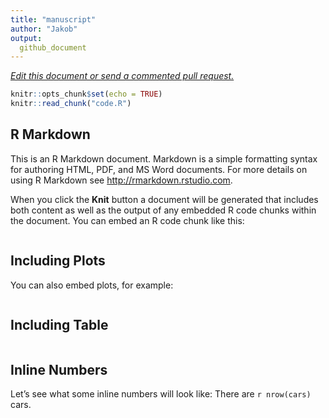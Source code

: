 ```yaml
---
title: "manuscript"
author: "Jakob"
output: 
  github_document
---
```


_[Edit this document or send a commented pull request.](https://github.com/jgoldmann/collaborativeRmdManuscript/edit/master/Readme.Rmd)_

```r
knitr::opts_chunk$set(echo = TRUE)
knitr::read_chunk("code.R")
```

## R Markdown

This is an R Markdown document. Markdown is a simple formatting syntax for authoring HTML, PDF, and MS Word documents. For more details on using R Markdown see <http://rmarkdown.rstudio.com>.

When you click the **Knit** button a document will be generated that includes both content as well as the output of any embedded R code chunks within the document. You can embed an R code chunk like this:

```r
```

## Including Plots

You can also embed plots, for example:

```r
```



## Including Table

```r
```

## Inline Numbers

Let's see what some inline numbers will look like: There are `r nrow(cars)` cars.
